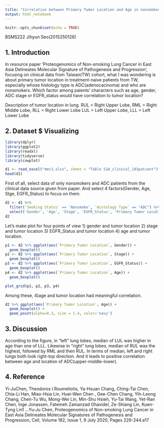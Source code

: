 ---
title: "Correlation between Primary Tumor Location and Age in nonsmokers"
output: html_notebook
---


```{r setup, include=FALSE}
knitr::opts_chunk$set(echo = TRUE)
```


BSMS222 
Jihyun Seo(2015250126)




## 1. Introduction


In resource paper 'Proteogenomics of Non-smoking Lung Cancer in East Asia Delineates Molecular Signature of Pathogenesis and Progression', focusing on clinical data from Taiwan(TW) cohort, what I was wondering is about primary tumor location in treatment-naive patients from TW, especially whose histology type is ADC(adenocacinoma) and who are nonsmokers. Which factor among paients' characters such as age, gender, ADC stage or EGFR_status would have correlation to tumor location?


Description of tumor location in lung. 
RUL = Right Upper Lobe, RML = Right Middle Lobe, RLL = Right Lower Lobe
LUL = Left Upper Lobe, LLL = Left Lower Lobe




## 2. Dataset $ Visualizing

```{r}
library(dplyr)
library(ggplot2)
library(readxl)
library(tidyverse)
library(cowplot)
```



```{r}
d1 <- read_excel("mmc1.xlsx", sheet = "Table S1A_clinical_103patient")
head(d1)
```


First of all, select data of only nonsmokers and ADC patients from the clinical data source given from paper.
And select 4 factors(Gender, Age, Stge, EGFR_Status) to focus on them. 


```{r}
d2 <- d1 %>% 
  filter(`Smoking Status` == 'Nonsmoke', `Histology Type` == "ADC") %>%
  select('Gender', 'Age', 'Stage', 'EGFR_Status', 'Primary Tumor Location')
d2
```



Let's make plot for four points of view 1) gender and tumor location 2) stage and tumor location 3) EGFR_Status and tumor location 4) age and tumor location.


```{r}
p1 <- d2 %>% ggplot(aes(`Primary Tumor Location`, Gender)) + 
  geom_boxplot()
p2 <- d2 %>% ggplot(aes(`Primary Tumor Location`, Stage)) + 
  geom_boxplot() 
p3 <- d2 %>% ggplot(aes(`Primary Tumor Location`, EGFR_Status)) + 
  geom_boxplot() 
p4 <- d2 %>% ggplot(aes(`Primary Tumor Location`, Age)) + 
  geom_boxplot()

plot_grid(p1, p2, p3, p4)
```



Among these, 4)age and tumor location had meaningful correlation.


```{r}
d2 %>% ggplot(aes(`Primary Tumor Location`, Age)) + 
  geom_boxplot() + 
  geom_point(alpha=0.3, size = 1.4, color='navy')
```



## 3. Discussion

According to the figure, in "left" lung lobes, median of LUL was higher in age than one of LLL. 
Likewise in "right" lung lobes, median of RUL was the highest, followed by RML and then RUL. 
In terms of median, left and right lungs both look right-top direction.
And it leads to positive correlation between age and location of ADC(upper-middle-lower). 




## 4. Reference

Yi-JuChen, Theodoros I.Roumeliotis, Ya-Hsuan Chang, Ching-Tai Chen, Chia-Li Han, Miao-Hsia Lin, Huei-Wen Chen , Gee-Chen Chang, Yih-Leong Chang, Chen-Tu Wu, Mong-Wei Lin, Min-Shu Hsieh, Yu-Tai Wang, Yet-Ran Chen, Inge Jonassen, Fatemeh Zamanzad Ghavidel, Ze-Shiang Lin, Kuen-Tyng Lin1 …Yu-Ju Chen, Proteogenomics of Non-smoking Lung Cancer in East Asia Delineates Molecular Signatures of Pathogenesis and Progression, Cell, Volume 182, Issue 1, 9 July 2020, Pages 226-244.e17